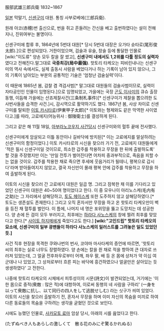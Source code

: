 服部武雄三郎兵衛
1832~1867

[[일본]] 막말기, [[신센구미]] 대원. 통칭 사부로베에(三郎兵衛).

원래 아코(赤穂)번 출신으로, 번을 쥐고 흔들려는 간신을 베고 출번하였다는 설이 전해지나, 진위여부는 불명이다.

신센구미에 합류 후, 1864년에 5번대 대원[* 당시 5번대 대장은 오가타 슌타로(尾形俊太郎).]으로 편성되었다. 
거한이었으며, 검술과 유술, 창술 등에 통달한 인물로 [wiki:"이도류" 양손 모두 칼을 잘 썼고], '''신센구미 내에서도 1,2위를 다툴 정도의 실력자'''였다고 전해진다.말그대로 '''국중최강(局中最强)'''. 
핫토리 타케오는 피비린내나는 신센구미의 역사 속에서도, 실제 출동시 사람을 베었다거나 하는 기록이 남아 있지 않으나, 그의 기록이 남아있는 부분의 공통적인 기술은 '엄청난 검술실력'이다.

이 때문에 1865년 봄, 감찰 겸 격검사범[* 말그대로 대원들의 검술사범이므로, 실력이 자타공인인 인물이 임명된다.]으로 임명되었고, 가을에는 국장 [[곤도 이사미]]의 큐슈 출장 동행, 이듬해 가을에는 산죠제찰사건(三条制札事件)[* 신센구미가 제찰을 뽑으려한 도사번사들을 습격한 사건.]시, 감시역으로 활약하기도 했다.
1867년 봄, 사상 차이로 신센구미를 탈퇴한 [[이토 카시타로]](伊東甲子太郎)[* 이토와는 형제와도 같은 막역한 사이였다고.]를 따라, 고료에지(어능위사 : 御陵衛士)를 결성하게 된다.

그리고 같은 해 11월 18일, [[아부라노코우지 사건]]당시 신센구미와의 혈투 끝에 전사했다.

신센구미에게 암살되고 이틀 동안이나 길바닥에 방치된[* 이는 고료에지를 말살하려는 신센구미의 함정이었다.] 이토 카시타로의 시신을 찾으러 가기 전, 고료에지 대원들에게 '적은 필시 신센구미일 것이므로, 최소한 갑주를 착용하고 무장을 한 뒤에 출발하도록' 할 것을 주장했지만 이는 '만일 전투가 벌어진다면 어차피 중과부적으로, 죽음을 피할 수는 없을 것이오. 갑주를 착용한 채로 죽으면 후세에 웃음거리가 될테니, 평복으로 갑시다'라며 받아들여지지 않았고, 결국 자신만이 몰래 평복 안에 갑주를 착용하고 무장을 하여 출발하게 된다.
  
이토의 시신을 찾으러 간 고료에지 대원은 일곱 명. 그리고 잠복한 채 이를 기다리고 있었던 신센구미 대원은 40~50여 명이었다고 한다.
이 중 모우나이 아리노스케(毛内有之助)는 그 자리에서 살해당하고, [[토도 헤이스케]] 또한 도주하지 않고 살해당하였다.[* 토도는 생존설도 존재한다.] 그리고 오직 혼자서만 무장을 하고 온 핫토리 타케오만이 벽을 등진 채 혈투를 벌인다.
이 틈에, 나머지 네 명은 포위망을 뚫고 도망치는 데 성공한다.
양 손에 든 검이 모두 부러지고, 최후에는 [[하라다 사노스케]]의 창에 찔려 최후를 맞았다고 한다.[* [[사이토 하지메]]에게 죽었다고도 한다.]
'''[wiki:"고인드립" 핫토리 타케오의 묘소에, 신센구미의 일부 광팬들이 하라다 사노스케의 일러스트를 그려놓은 일도 있었던 듯.]'''

사건 직후 현장을 목격한 쿠와나번의 번사, 코야마 마사타케의 증언에 따르면,
'핫토리 씨의 최후는 실로 너무도 장렬하였다. 양 손에는 칼을 쥔 채로 적을 향하여 큰 대자로 쓰러져 있었는데, 그 얼굴 전후좌우로부터 어깨, 좌우 팔, 배 등 온 몸에 상처가 약 이십 여 군데나 나 있었고, 그 상처로부터 흐른 피는 바닥에 흥건하였으나 얼굴만은 살아있는 듯 생생하였다'
고 전한다.

나중에 핫토리 타케오의 시체에서 피투성이의 시문(詩文)이 발견되었는데, 거기에는 
'이 한 몸으로 중적(衆敵 : 많은 적)에 대항하여, 이로써 동행의 네 사람을 구하리' 
(一身を以って衆敵に抗し、以て同行の四人をして逃脱せしむ)
라는 싯구가 씌여 있었다.
이토의 시신을 찾으러 출발하기 전, 혼자서 무장을 하며 이미 자신의 목숨을 미끼로 하여 다른 동료들의 목숨을 구하려는 생각을 굳혔던 것으로 보인다.

시에도 능했던 인물로, [[사카모토 료마]] 암살 당시, 아래의 시를 읊었다고 한다.

(たずぬべき人もあらしの激しくて　散る花のみにぞ驚るかれぬる)
